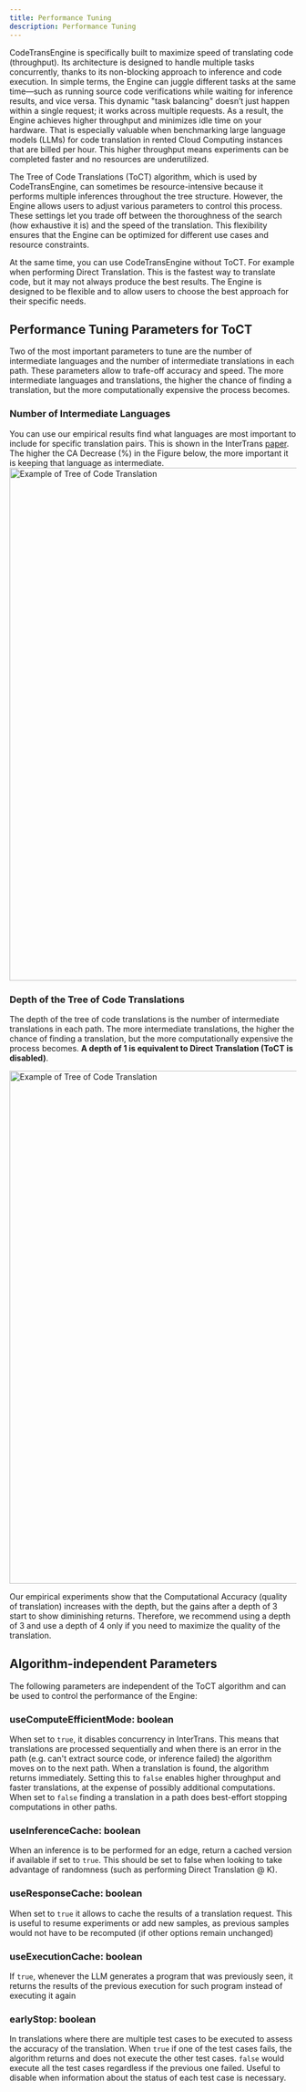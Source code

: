 ---
title: Performance Tuning
description: Performance Tuning
---

CodeTransEngine is specifically built to maximize speed of translating code (throughput). Its architecture is designed to handle multiple tasks concurrently, thanks to its non-blocking approach to inference and code execution. In simple terms, the Engine can juggle different tasks at the same time—such as running source code verifications while waiting for inference results, and vice versa. This dynamic "task balancing" doesn’t just happen within a single request; it works across multiple requests. As a result, the Engine achieves higher throughput and minimizes idle time on your hardware. That is especially valuable when benchmarking large language models (LLMs) for code translation in rented Cloud Computing instances that are billed per hour. This higher throughput means experiments can be completed faster and no resources are underutilized.

The Tree of Code Translations (ToCT) algorithm, which is used by CodeTransEngine, can sometimes be resource-intensive because it performs multiple inferences throughout the tree structure. However, the Engine allows users to adjust various parameters to control this process. These settings let you trade off between the thoroughness of the search (how exhaustive it is) and the speed of the translation. This flexibility ensures that the Engine can be optimized for different use cases and resource constraints.

At the same time, you can use CodeTransEngine without ToCT. For example when performing Direct Translation. This is the fastest way to translate code, but it may not always produce the best results. The Engine is designed to be flexible and to allow users to choose the best approach for their specific needs.

## Performance Tuning Parameters for ToCT
Two of the most important parameters to tune are the number of intermediate languages and the number of intermediate translations in each path. These parameters allow to trafe-off accuracy and speed. The more intermediate languages and translations, the higher the chance of finding a translation, but the more computationally expensive the process becomes.

### Number of Intermediate Languages
You can use our empirical results find what languages are most important to include for specific translation pairs. This is shown in the InterTrans [paper](https://arxiv.org/abs/2411.01063). The higher the CA Decrease (%) in the Figure below, the more important it is keeping that language as intermediate. 
<Image src="/assets/removals_langs.png" width="1600" height="900" alt="Example of Tree of Code Translation" />

### Depth of the Tree of Code Translations
The depth of the tree of code translations is the number of intermediate translations in each path. The more intermediate translations, the higher the chance of finding a translation, but the more computationally expensive the process becomes. **A depth of 1 is equivalent to Direct Translation (ToCT is disabled)**.

<Image src="/assets/depth_intertrans.png" width="1600" height="900" alt="Example of Tree of Code Translation" />

Our empirical experiments show that the Computational Accuracy (quality of translation) increases with the depth, but the gains after a depth of 3 start to show diminishing returns. Therefore, we recommend using a depth of 3 and use a depth of 4 only if you need to maximize the quality of the translation.



## Algorithm-independent Parameters
The following parameters are independent of the ToCT algorithm and can be used to control the performance of the Engine:

### useComputeEfficientMode: boolean
When set to ``true``, it disables concurrency in InterTrans. This means that translations are processed sequentially and when there is an error in the path (e.g. can't extract source code, or inference failed) the algorithm moves on to the next path. When a translation is found, the algorithm returns immediately. Setting this to ``false`` enables higher throughput and faster translations, at the expense of possibly additional computations. When set to ``false`` finding a translation in a path does best-effort stopping computations in other paths.

### useInferenceCache: boolean
When an inference is to be performed for an edge, return a cached version if available if set to ```true```. This should be set to false when looking to take advantage of randomness (such as performing Direct Translation @ K).
### useResponseCache: boolean
When set to ```true``` it allows to cache the results of a translation request. This is useful to resume experiments or add new samples, as previous samples would not have to be recomputed (if other options remain unchanged)
### useExecutionCache: boolean
If ```true```, whenever the LLM generates a program that was previously seen, it returns the results of the previous execution for such program instead of executing it again
### earlyStop: boolean
In translations where there are multiple test cases to be executed to assess the accuracy of the translation. When ``true`` if one of the test cases fails, the algorithm returns and does not execute the other test cases. ``false`` would execute all the test cases regardless if the previous one failed. Useful to disable when information about the status of each test case is necessary.



